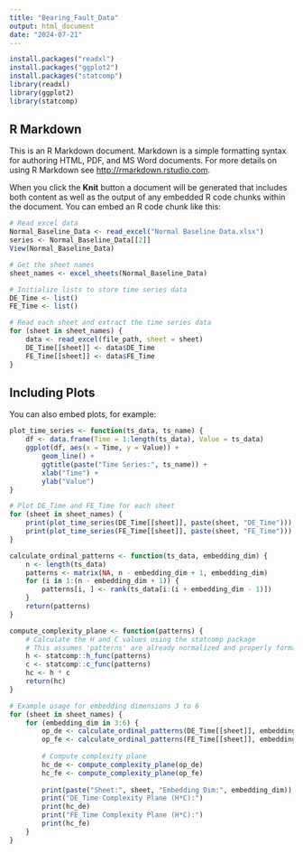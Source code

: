 ```yaml
---
title: "Bearing_Fault_Data"
output: html_document
date: "2024-07-21"
---
```


```r
install.packages("readxl")
install.packages("ggplot2")
install.packages("statcomp")
library(readxl)
library(ggplot2)
library(statcomp)

```

## R Markdown

This is an R Markdown document. Markdown is a simple formatting syntax for authoring HTML, PDF, and MS Word documents. For more details on using R Markdown see <http://rmarkdown.rstudio.com>.

When you click the **Knit** button a document will be generated that includes both content as well as the output of any embedded R code chunks within the document. You can embed an R code chunk like this:

```r
# Read excel data 
Normal_Baseline_Data <- read_excel("Normal Baseline Data.xlsx")
series <- Normal_Baseline_Data[[2]]
View(Normal_Baseline_Data)

# Get the sheet names
sheet_names <- excel_sheets(Normal_Baseline_Data)

# Initialize lists to store time series data
DE_Time <- list()
FE_Time <- list()

# Read each sheet and extract the time series data
for (sheet in sheet_names) {
    data <- read_excel(file_path, sheet = sheet)
    DE_Time[[sheet]] <- data$DE_Time
    FE_Time[[sheet]] <- data$FE_Time
}


```

## Including Plots

You can also embed plots, for example:

```r
plot_time_series <- function(ts_data, ts_name) {
    df <- data.frame(Time = 1:length(ts_data), Value = ts_data)
    ggplot(df, aes(x = Time, y = Value)) +
        geom_line() +
        ggtitle(paste("Time Series:", ts_name)) +
        xlab("Time") +
        ylab("Value")
}

# Plot DE_Time and FE_Time for each sheet
for (sheet in sheet_names) {
    print(plot_time_series(DE_Time[[sheet]], paste(sheet, "DE_Time")))
    print(plot_time_series(FE_Time[[sheet]], paste(sheet, "FE_Time")))
}

```


````r
calculate_ordinal_patterns <- function(ts_data, embedding_dim) {
    n <- length(ts_data)
    patterns <- matrix(NA, n - embedding_dim + 1, embedding_dim)
    for (i in 1:(n - embedding_dim + 1)) {
        patterns[i, ] <- rank(ts_data[i:(i + embedding_dim - 1)])
    }
    return(patterns)
}


``````



```r
compute_complexity_plane <- function(patterns) {
    # Calculate the H and C values using the statcomp package
    # This assumes 'patterns' are already normalized and properly formatted
    h <- statcomp::h_func(patterns)
    c <- statcomp::c_func(patterns)
    hc <- h * c
    return(hc)
}

# Example usage for embedding dimensions 3 to 6
for (sheet in sheet_names) {
    for (embedding_dim in 3:6) {
        op_de <- calculate_ordinal_patterns(DE_Time[[sheet]], embedding_dim)
        op_fe <- calculate_ordinal_patterns(FE_Time[[sheet]], embedding_dim)
        
        # Compute complexity plane
        hc_de <- compute_complexity_plane(op_de)
        hc_fe <- compute_complexity_plane(op_fe)
        
        print(paste("Sheet:", sheet, "Embedding Dim:", embedding_dim))
        print("DE_Time Complexity Plane (H*C):")
        print(hc_de)
        print("FE_Time Complexity Plane (H*C):")
        print(hc_fe)
    }
}



``````